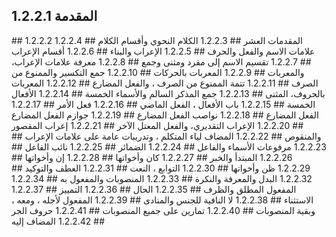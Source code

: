 ## 1.2.2.1 المقدمة
<YouTube videoId='z_IS6DU47Xc' opts={opts} />
## 1.2.2.2 المقدمات العشر
<YouTube videoId='U58YOZ76XIs' opts={opts} />
## 1.2.2.3 الكلام النحوي وأقسام الكلام
<YouTube videoId='IeVX7qSJ36k' opts={opts} />
## 1.2.2.4 علامات الاسم والفعل والحرف
<YouTube videoId='vsdhWc-epr8' opts={opts} />
## 1.2.2.5 الإعراب والبناء
<YouTube videoId='9U--nLJtl6Q' opts={opts} />
## 1.2.2.6 أقسام الإعراب
<YouTube videoId='2hPSJqTtZgY' opts={opts} />
## 1.2.2.7 تقسيم الاسم إلى مفرد ومثنى وجمع
<YouTube videoId='elBM2a--DJs' opts={opts} />
## 1.2.2.8 معرفة علامات الإعراب، والمعربات
<YouTube videoId='xWRbS7CuqQg' opts={opts} />
## 1.2.2.9 المعربات بالحركات
<YouTube videoId='lRbJWdo7L6U' opts={opts} />
## 1.2.2.10 جمع التكسير والممنوع من الصرف
<YouTube videoId='OEBc-zs84qU' opts={opts} />
## 1.2.2.11 تتمة الممنوع من الصرف ، والفعل المضارع
<YouTube videoId='Q5nbhTAvYXw' opts={opts} />
## 1.2.2.12 المعربات بالحروف،  المثنى
<YouTube videoId='sC-YPA8hmQg' opts={opts} />
## 1.2.2.13 جمع المذكر السالم والأسماء الخمسة
<YouTube videoId='tedrfwo8Ek0' opts={opts} />
## 1.2.2.14 الأفعال الخمسة
<YouTube videoId='ZKtP7avWdHM' opts={opts} />
## 1.2.2.15 باب الأفعال ، الفعل الماضي
<YouTube videoId='ePVaSZ3U3_U' opts={opts} />
## 1.2.2.16 فعل الأمر
<YouTube videoId='mw80LNFC_ZQ' opts={opts} />
## 1.2.2.17 الفعل المضارع
<YouTube videoId='UmWhH-g8By4' opts={opts} />
## 1.2.2.18 نواصب الفعل المضارع
<YouTube videoId='vcnvWsHOrvE' opts={opts} />
## 1.2.2.19 جوازم الفعل المضارع
<YouTube videoId='P8kOd3H3anw' opts={opts} />
## 1.2.2.20 الإعراب التقديري، والفعل المعتل الآخر
<YouTube videoId='7SS2rXfd3_E' opts={opts} />
## 1.2.2.21 إعراب المقصور والمنقوص
<YouTube videoId='dGo7ISmZQFc' opts={opts} />
## 1.2.2.22 المضاف لياء المتكلم ، وتدريبات عامة على علامات الإعراب
<YouTube videoId='iOYq0CeMCfk' opts={opts} />
## 1.2.2.23 مرفوعات الأسماء والفاعل
<YouTube videoId='YxGlB85COPg' opts={opts} />
## 1.2.2.24 الضمائر
<YouTube videoId='CvLlfwoPvC0' opts={opts} />
## 1.2.2.25 نائب الفاعل
<YouTube videoId='Qvv2dcVr5JA' opts={opts} />
## 1.2.2.26 المبتدأ والخبر
<YouTube videoId='-hjEo2YTD0c' opts={opts} />
## 1.2.2.27 كان وأخواتها
<YouTube videoId='Xqf24tLV1sc' opts={opts} />
## 1.2.2.28 إن وأخواتها
<YouTube videoId='WHpjeGob0sU' opts={opts} />
## 1.2.2.29 ظن وأخواتها
<YouTube videoId='hRrfhqWeSis' opts={opts} />
## 1.2.2.30 التوابع ، النعت
<YouTube videoId='PAc5cD7AAEQ' opts={opts} />
## 1.2.2.31 العطف والتوكيد
<YouTube videoId='vRXpouoo-Q0' opts={opts} />
## 1.2.2.32 البدل والمعرفة والنكرة
<YouTube videoId='SApO3Cm3PL4' opts={opts} />
## 1.2.2.33 المنصوبات والمفعول به
<YouTube videoId='0361K2hSufE' opts={opts} />
## 1.2.2.34 المفعول المطلق والظرف
<YouTube videoId='rm5N804AQJQ' opts={opts} />
## 1.2.2.35 الحال
<YouTube videoId='UC_Xp95-HRQ' opts={opts} />
## 1.2.2.36 التمييز
<YouTube videoId='jzuS-HHl1pI' opts={opts} />
## 1.2.2.37 الاستثناء
<YouTube videoId='_TfPNEmpjkA' opts={opts} />
## 1.2.2.38 لا النافية للجنس والمنادى
<YouTube videoId='zWEx5UaVaEA' opts={opts} />
## 1.2.2.39 المفعول لأجله ، ومعه ، وبقية المنصوبات
<YouTube videoId='51lYyTVffJo' opts={opts} />
## 1.2.2.40 تمارين على جميع المنصوبات
<YouTube videoId='_garL1Kh62A' opts={opts} />
## 1.2.2.41 حروف الجر
<YouTube videoId='FpyI99xJdXk' opts={opts} />
## 1.2.2.42 المضاف إليه
<YouTube videoId='qQo2KOhlh8Y' opts={opts} />
